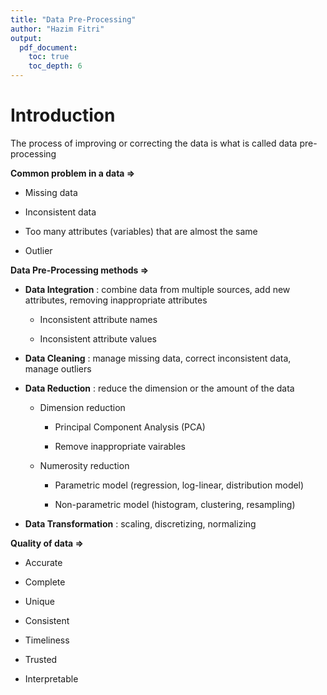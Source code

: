 ```yaml
---
title: "Data Pre-Processing"
author: "Hazim Fitri"
output: 
  pdf_document:
    toc: true
    toc_depth: 6
---
```


# Introduction

The process of improving or correcting the data is what is called data pre-processing

**Common problem in a data =\>**

-   Missing data

-   Inconsistent data

-   Too many attributes (variables) that are almost the same

-   Outlier

**Data Pre-Processing methods =\>**

-   **Data Integration** : combine data from multiple sources, add new attributes, removing inappropriate attributes

    -   Inconsistent attribute names

    -   Inconsistent attribute values

-   **Data Cleaning** : manage missing data, correct inconsistent data, manage outliers

-   **Data Reduction** : reduce the dimension or the amount of the data

    -   Dimension reduction

        -   Principal Component Analysis (PCA)

        -   Remove inappropriate vairables

    -   Numerosity reduction

        -   Parametric model (regression, log-linear, distribution model)

        -   Non-parametric model (histogram, clustering, resampling)

-   **Data Transformation** : scaling, discretizing, normalizing

**Quality of data =\>**

-   Accurate

-   Complete

-   Unique

-   Consistent

-   Timeliness

-   Trusted

-   Interpretable
